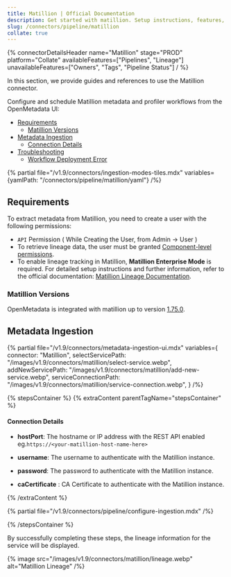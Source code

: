 ```yaml
---
title: Matillion | Official Documentation
description: Get started with matillion. Setup instructions, features, and configuration details inside.
slug: /connectors/pipeline/matillion
collate: true
---
```




{% connectorDetailsHeader
name="Matillion"
stage="PROD"
platform="Collate"
availableFeatures=["Pipelines", "Lineage"]
unavailableFeatures=["Owners", "Tags", "Pipeline Status"]
/ %}


In this section, we provide guides and references to use the Matillion connector.

Configure and schedule Matillion metadata and profiler workflows from the OpenMetadata UI:

- [Requirements](#requirements)
    - [Matillion Versions](#matillion-versions)
- [Metadata Ingestion](#metadata-ingestion)
    - [Connection Details](#connection-details)
- [Troubleshooting](/connectors/pipeline/matillion/troubleshooting)
    - [Workflow Deployment Error](#workflow-deployment-error)

{% partial file="/v1.9/connectors/ingestion-modes-tiles.mdx" variables={yamlPath: "/connectors/pipeline/matillion/yaml"} /%}

## Requirements
To extract metadata from Matillion, you need to create a user with the following permissions:

- `API` Permission ( While Creating the User, from Admin -> User )
- To retrieve lineage data, the user must be granted [Component-level permissions](https://docs.matillion.com/metl/docs/2932106/#component).
- To enable lineage tracking in Matillion, **Matillion Enterprise Mode** is required. For detailed setup instructions and further information, refer to the official documentation: [Matillion Lineage Documentation](https://docs.matillion.com/metl/docs/2881895/).

### Matillion Versions

OpenMetadata is integrated with matillion up to version [1.75.0](https://docs.matillion.io/getting-started).

## Metadata Ingestion

{% partial 
    file="/v1.9/connectors/metadata-ingestion-ui.mdx" 
    variables={
        connector: "Matillion", 
        selectServicePath: "/images/v1.9/connectors/matillion/select-service.webp",
        addNewServicePath: "/images/v1.9/connectors/matillion/add-new-service.webp",
        serviceConnectionPath: "/images/v1.9/connectors/matillion/service-connection.webp",
    } 
/%}

{% stepsContainer %}
{% extraContent parentTagName="stepsContainer" %}

#### Connection Details

- **hostPort**: The hostname or IP address with the REST API enabled eg.`https://<your-matillion-host-name-here>`

- **username**: The username to authenticate with the Matillion instance.

- **password**: The password to authenticate with the Matillion instance.

- **caCertificate** : CA Certificate to authenticate with the Matillion instance.

{% /extraContent %}

<TestConnection />

{% partial file="/v1.9/connectors/pipeline/configure-ingestion.mdx" /%}

<IngestionScheduleAndDeploy />

{% /stepsContainer %}

By successfully completing these steps, the lineage information for the service will be displayed.

{% image
  src="/images/v1.9/connectors/matillion/lineage.webp"
  alt="Matillion Lineage" /%}
